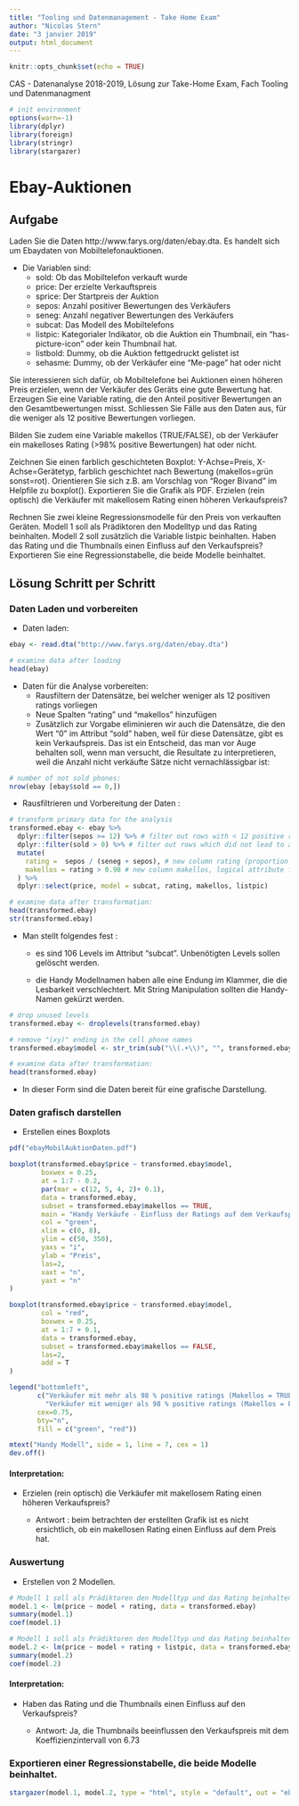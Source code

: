 ```yaml
---
title: "Tooling und Datenmanagement - Take Home Exam"
author: "Nicolas Stern"
date: "3 janvier 2019"
output: html_document
---
```


```r
knitr::opts_chunk$set(echo = TRUE)
```

CAS - Datenanalyse 2018-2019, Lösung zur Take-Home Exam, Fach Tooling und Datenmanagment

```r
# init environment
options(warn=-1)
library(dplyr)
library(foreign)
library(stringr)
library(stargazer)
```

# Ebay-Auktionen

## Aufgabe

Laden Sie die Daten http://www.farys.org/daten/ebay.dta. Es handelt sich um Ebaydaten von Mobiltelefonauktionen.

- Die Variablen sind:
    - sold: Ob das Mobiltelefon verkauft wurde  
    - price: Der erzielte Verkauftspreis
    - sprice: Der Startpreis der Auktion
    - sepos: Anzahl positiver Bewertungen des Verkäufers
    - seneg: Anzahl negativer Bewertungen des Verkäufers
    - subcat: Das Modell des Mobiltelefons
    - listpic: Kategorialer Indikator, ob die Auktion ein Thumbnail, ein “has-picture-icon” oder kein Thumbnail hat.
    - listbold: Dummy, ob die Auktion fettgedruckt gelistet ist
    - sehasme: Dummy, ob der Verkäufer eine “Me-page” hat oder nicht

Sie interessieren sich dafür, ob Mobiltelefone bei Auktionen einen höheren Preis erzielen, wenn der Verkäufer des Geräts eine gute Bewertung hat. Erzeugen Sie eine Variable rating, die den Anteil positiver Bewertungen an den Gesamtbewertungen misst. Schliessen Sie Fälle aus den Daten aus, für die weniger als 12 positive Bewertungen vorliegen.

Bilden Sie zudem eine Variable makellos (TRUE/FALSE), ob der Verkäufer ein makelloses Rating (>98% positive Bewertungen) hat oder nicht.

Zeichnen Sie einen farblich geschichteten Boxplot: Y-Achse=Preis, X-Achse=Gerätetyp, farblich geschichtet nach Bewertung (makellos=grün sonst=rot). Orientieren Sie sich z.B. am Vorschlag von “Roger Bivand” im Helpfile zu boxplot(). Exportieren Sie die Grafik als PDF. Erzielen (rein optisch) die Verkäufer mit makellosem Rating einen höheren Verkaufspreis?

Rechnen Sie zwei kleine Regressionsmodelle für den Preis von verkauften Geräten. Modell 1 soll als Prädiktoren den Modelltyp und das Rating beinhalten. Modell 2 soll zusätzlich die Variable listpic beinhalten. Haben das Rating und die Thumbnails einen Einfluss auf den Verkaufspreis? Exportieren Sie eine Regressionstabelle, die beide Modelle beinhaltet.

## Lösung Schritt per Schritt 

### Daten Laden und vorbereiten

- Daten laden: 
```r
ebay <- read.dta("http://www.farys.org/daten/ebay.dta")

# examine data after loading
head(ebay)
```

- Daten für die Analyse vorbereiten: 
    - Rausfiltern der Datensätze, bei welcher weniger als 12 positiven ratings vorliegen 
    - Neue Spalten "rating" und "makellos" hinzufügen
    - Zusätzlich zur Vorgabe eliminieren wir auch die Datensätze, die den Wert "0" im Attribut "sold" haben, weil für diese Datensätze, gibt es kein Verkaufspreis. Das ist ein Entscheid, das man vor Auge behalten soll, wenn man versucht, die Resultate zu interpretieren, weil die Anzahl nicht verkäufte Sätze nicht vernachlässigbar ist:

```r
# number of not sold phones:
nrow(ebay [ebay$sold == 0,])
```
- Rausfiltrieren und Vorbereitung der Daten : 

```r
# transform primary data for the analysis
transformed.ebay <- ebay %>%
  dplyr::filter(sepos >= 12) %>% # filter out rows with < 12 positive ratings
  dplyr::filter(sold > 0) %>% # filter out rows which did not lead to a sale
  mutate(
    rating =  sepos / (seneg + sepos), # new column rating (proportion of positive ratings)
    makellos = rating > 0.98 # new column makellos, logical attribute for rows with > 98% positiv ratings
  ) %>%
  dplyr::select(price, model = subcat, rating, makellos, listpic) 

# examine data after transformation:
head(transformed.ebay)
str(transformed.ebay)
```
- Man stellt folgendes fest :
    
    - es sind 106 Levels im Attribut "subcat". Unbenötigten Levels sollen gelöscht werden.
    
    - die Handy Modellnamen haben alle eine Endung im Klammer, die die Lesbarkeit verschlechtert. Mit String Manipulation sollten die Handy-Namen gekürzt werden.
    
```r
# drop unused levels
transformed.ebay <- droplevels(transformed.ebay)

# remove "(xy)" ending in the cell phone names
transformed.ebay$model <- str_trim(sub("\\(.+\\)", "", transformed.ebay$model))

# examine data after transformation:
head(transformed.ebay)
```
- In dieser Form sind die Daten bereit für eine grafische Darstellung.

### Daten grafisch darstellen

- Erstellen eines Boxplots

```r
pdf("ebayMobilAuktionDaten.pdf")

boxplot(transformed.ebay$price ~ transformed.ebay$model,
        boxwex = 0.25, 
        at = 1:7 - 0.2,
        par(mar = c(12, 5, 4, 2)+ 0.1),
        data = transformed.ebay,
        subset = transformed.ebay$makellos == TRUE,
        main = "Handy Verkäufe - Einfluss der Ratings auf dem Verkaufspreis",
        col = "green",
        xlim = c(0, 8), 
        ylim = c(50, 350),
        yaxs = "i",
        ylab = "Preis",
        las=2,
        xaxt = "n",
        yaxt = "n"
)

boxplot(transformed.ebay$price ~ transformed.ebay$model,
        col = "red",
        boxwex = 0.25, 
        at = 1:7 + 0.1,
        data = transformed.ebay,
        subset = transformed.ebay$makellos == FALSE,
        las=2,
        add = T
)

legend("bottomleft", 
       c("Verkäufer mit mehr als 98 % positive ratings (Makellos = TRUE))", 
         "Verkäufer mit weniger als 98 % positive ratings (Makellos = FALSE)"),
       cex=0.75,
       bty="n",       
       fill = c("green", "red"))

mtext("Handy Modell", side = 1, line = 7, cex = 1)
dev.off()
```
#### Interpretation:

- Erzielen (rein optisch) die Verkäufer mit makellosem Rating einen höheren Verkaufspreis?

    - Antwort : beim betrachten der erstellten Grafik ist es nicht ersichtlich, ob ein makellosen Rating einen Einfluss auf dem Preis hat. 

### Auswertung

- Erstellen von 2 Modellen. 

```r
# Modell 1 soll als Prädiktoren den Modelltyp und das Rating beinhalten.   
model.1 <- lm(price ~ model + rating, data = transformed.ebay)
summary(model.1)
coef(model.1)

# Modell 1 soll als Prädiktoren den Modelltyp und das Rating beinhalten.   
model.2 <- lm(price ~ model + rating + listpic, data = transformed.ebay)
summary(model.2)
coef(model.2)
```

#### Interpretation:

- Haben das Rating und die Thumbnails einen Einfluss auf den Verkaufspreis? 

    - Antwort: Ja, die Thumbnails beeinflussen den Verkaufspreis mit dem Koeffizienzintervall von 6.73 

###  Exportieren einer Regressionstabelle, die beide Modelle beinhaltet.

```r
stargazer(model.1, model.2, type = "html", style = "default", out = "ebayMobilAuktionModell.htm")
```
